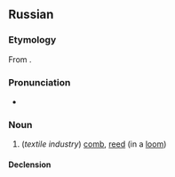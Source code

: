 ==Russian==
{{wikipedia|lang=ru}}

===Etymology===
From {{etyl|sla-pro|ru}} {{term/t|sla-pro|*bьrdo}}.

===Pronunciation===
* {{IPA|/ˈbʲɵrdə/|lang=ru}}

===Noun===
{{ru-noun|1=бёрдо||tr=bjórdo|g=n}}

#(''textile industry'') [[comb]], [[reed]] (in a [[loom]])

====Declension====
{{ru-noun-inan-о-1|бёрд|бёрд}}